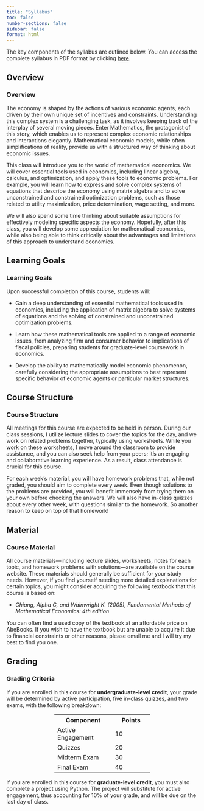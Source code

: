 ```yaml
---
title: "Syllabus"
toc: false
number-sections: false
sidebar: false
format: html
---
```


The key components of the syllabus are outlined below. You can access the complete syllabus in PDF format by clicking [here](Syllabus/Econ441-Syllabus.pdf).

::: {.panel-tabset}

## Overview
### Overview

The economy is shaped by the actions of various economic agents, each driven by their own unique set of incentives and constraints. Understanding this complex system is a challenging task, as it involves keeping track of the interplay of several moving pieces. Enter Mathematics, the protagonist of this story, which enables us to represent complex economic relationships and interactions elegantly. Mathematical economic models, while often simplifications of reality, provide us with a structured way of thinking about economic issues.

This class will introduce you to the world of mathematical economics. We will cover essential tools used in economics, including linear algebra, calculus, and optimization, and apply these tools to economic problems.  For example, you will learn how to express and solve complex systems of equations that describe the economy using matrix algebra and to solve unconstrained and constrained optimization problems, such as those related to utility maximization, price determination, wage setting, and more.

We will also spend some time thinking about suitable assumptions  for effectively modeling specific aspects the economy. Hopefully, after this class, you will develop some appreciation for mathematical economics, while also being able to think critically about the advantages and limitations of this approach to understand economics.

## Learning Goals
### Learning Goals
Upon successful completion of this course, students will:

- Gain a deep understanding of essential mathematical tools used in economics, including the application of matrix algebra to solve systems of equations and the solving of constrained and unconstrained optimization problems.
  
- Learn how these mathematical tools are applied to a range of economic issues, from analyzing firm and consumer behavior to implications of fiscal policies, preparing students for graduate-level coursework in economics.

- Develop the ability to mathematically model economic phenomenon, carefully considering the appropriate assumptions to best represent specific behavior of economic agents or particular market structures.

## Course Structure
### Course Structure

All meetings for this course are expected to be held in person. During our class sessions, I utilize lecture slides to cover the topics for the day, and we work on related problems together, typically using worksheets. While you work on these worksheets, I move around the classroom to provide assistance, and you can also seek help from your peers; it's an engaging and collaborative learning experience. As a result, class attendance is crucial for this course.

For each week's material, you will have homework problems that, while not graded, you should aim to complete every week. Even though solutions to the problems are provided, you will benefit immensely from trying them on your own before checking the answers. We will also have in-class quizzes about every other week, with questions similar to the homework. So another reason to keep on top of that homework!

## Material
### Course Material

All course materials—including lecture slides, worksheets, notes for each topic, and homework problems with solutions—are available on the course website. These materials should generally be sufficient for your study needs. However, if you find yourself needing more detailed explanations for certain topics, you might consider acquiring the following textbook that this course is based on:<br>

- *Chiang, Alpha C, and Wainwright K. (2005), Fundamental Methods of Mathematical Economics: 4th edition*

You can often find a used copy of the textbook at an affordable price on AbeBooks. If you wish to have the textbook but are unable to acquire it due to financial constraints or other reasons, please email me and I will try my best to find you one.


## Grading

### Grading Criteria

If you are enrolled in this course for **undergraduate-level credit**, your grade will be determined by active participation, five in-class quizzes, and two exams, with the following breakdown:

<table style="margin-left: auto; margin-right: auto; width: 50%;">
  <tr>
    <th style="width: 60%;">Component</th>
    <th style="width: 40%;">Points</th>
  </tr>
  <tr>
    <td>Active Engagement</td>
    <td>10</td>
  </tr>
  <tr>
    <td>Quizzes</td>
    <td>20</td>
  </tr>
  <tr>
    <td>Midterm Exam</td>
    <td>30</td>
  </tr>
  <tr>
    <td>Final Exam</td>
    <td>40</td>
  </tr>
</table>

If you are enrolled in this course for **graduate-level credit**, you must also complete a project using Python. The project will substitute for active engagement, thus accounting for 10% of your grade, and will be due on the last day of class. 

:::